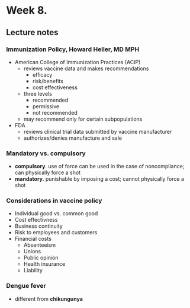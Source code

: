 # Week 8.

## Lecture notes

### Immunization Policy, Howard Heller, MD MPH
- American College of Immunization Practices (ACIP)
  - reviews vaccine data and makes recommendations
    - efficacy
    - risk/benefits
    - cost effectiveness
  - three levels
    - recommended
    - permissive
    - not recommended
  - may recommend only for certain subpopulations
- FDA
  - reviews clinical trial data submitted by vaccine manufacturer
  - authorizes/denies manufacture and sale

### Mandatory vs. compulsory
- **compulsory**. use of force can be used in the case of noncompliance; can physically force a shot
- **mandatory**. punishable by imposing a cost; cannot physically force a shot

### Considerations in vaccine policy
- Individual good vs. common good
- Cost effectivness
- Business continuity
- Risk to employees and customers
- Financial costs
  - Absenteeism
  - Unions
  - Public opinion
  - Health insurance
  - Liability

### Dengue fever
- different from **chikungunya**